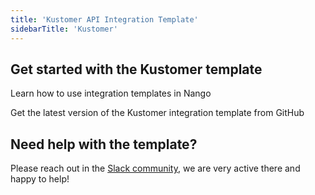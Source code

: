 ```yaml
---
title: 'Kustomer API Integration Template'
sidebarTitle: 'Kustomer'
---
```


## Get started with the Kustomer template

<Card title="How to use integration templates"
      href="/understand/concepts/templates"
      icon="book-open">
    Learn how to use integration templates in Nango
</Card>

<Card title="Get the Kustomer template"
      href="https://github.com/NangoHQ/nango/tree/master/integration-templates/kustomer"
      icon="github">
    Get the latest version of the Kustomer integration template from GitHub
</Card>

## Need help with the template?
Please reach out in the [Slack community](https://nango.dev/slack), we are very active there and happy to help!